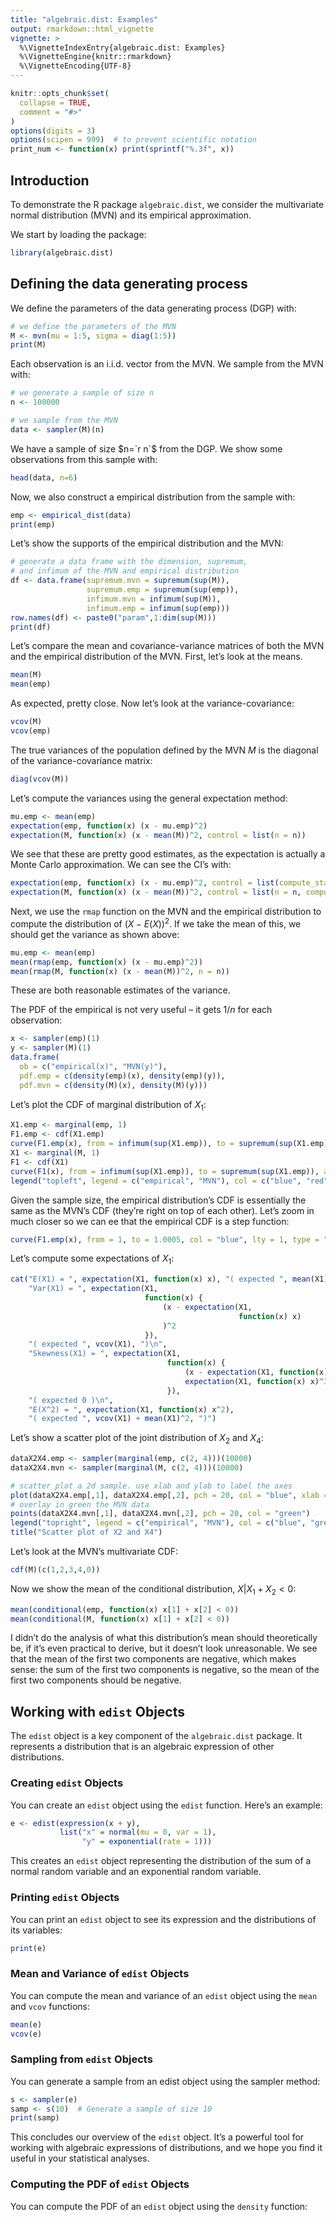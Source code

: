 ```yaml
---
title: "algebraic.dist: Examples"
output: rmarkdown::html_vignette
vignette: >
  %\VignetteIndexEntry{algebraic.dist: Examples}
  %\VignetteEngine{knitr::rmarkdown}
  %\VignetteEncoding{UTF-8}
---
```


```r
knitr::opts_chunk$set(
  collapse = TRUE,
  comment = "#>"
)
options(digits = 3)
options(scipen = 999)  # to prevent scientific notation
print_num <- function(x) print(sprintf("%.3f", x))
```

## Introduction
To demonstrate the R package `algebraic.dist`, we consider 
the multivariate normal distribution (MVN) and its empirical
approximation.

We start by loading the package:
```r
library(algebraic.dist)
```

## Defining the data generating process
We define the parameters of the data generating process (DGP)
with:
```r
# we define the parameters of the MVN
M <- mvn(mu = 1:5, sigma = diag(1:5))
print(M)
```

Each observation is an i.i.d. vector from the MVN.
We sample from the MVN with:
```r
# we generate a sample of size n
n <- 100000

# we sample from the MVN
data <- sampler(M)(n)
```

We have a sample of size $n=`r n`$ from the DGP.
We show some observations from this sample with:
```r
head(data, n=6)
```

Now, we also construct a empirical distribution from the sample with:
```r
emp <- empirical_dist(data)
print(emp)
```

Let's show the supports of the empirical distribution and the MVN:
```r
# generate a data frame with the dimension, supremum,
# and infimum of the MVN and empirical distribution
df <- data.frame(supremum.mvn = supremum(sup(M)),
                 supremum.emp = supremum(sup(emp)),
                 infimum.mvn = infimum(sup(M)),
                 infimum.emp = infimum(sup(emp)))
row.names(df) <- paste0("param",1:dim(sup(M)))
print(df)
```

Let's compare the mean and covariance-variance matrices of both the MVN and the
empirical distribution of the MVN. First, let's look at the means.
```r
mean(M)
mean(emp)
```
As expected, pretty close. Now let's look at the variance-covariance:
```r
vcov(M)
vcov(emp)
```

The true variances of the population defined by the MVN $M$ is the diagonal of the
variance-covariance matrix:
```r
diag(vcov(M))
```

Let's compute the variances using the general expectation method:
```r
mu.emp <- mean(emp)
expectation(emp, function(x) (x - mu.emp)^2)
expectation(M, function(x) (x - mean(M))^2, control = list(n = n))
```

We see that these are pretty good estimates, as the expectation is actually a
Monte Carlo approximation. We can see the CI's with:
```r
expectation(emp, function(x) (x - mu.emp)^2, control = list(compute_stats = TRUE))
expectation(M, function(x) (x - mean(M))^2, control = list(n = n, compute_stats = TRUE))
```

Next, we use the `rmap` function on the MVN and the empirical distribution to compute
the distribution of $(X - E(X))^2$. If we take the mean of this, we should get the
variance as shown above:
```r
mu.emp <- mean(emp)
mean(rmap(emp, function(x) (x - mu.emp)^2))
mean(rmap(M, function(x) (x - mean(M))^2, n = n))
```
These are both reasonable estimates of the variance.

The PDF of the empirical is not very useful -- it gets $1/n$ for each observation:
```r
x <- sampler(emp)(1)
y <- sampler(M)(1)
data.frame(
  ob = c("empirical(x)", "MVN(y)"),
  pdf.emp = c(density(emp)(x), density(emp)(y)),
  pdf.mvn = c(density(M)(x), density(M)(y)))
```

Let's plot the CDF of marginal distribution of $X_1$:
```r
X1.emp <- marginal(emp, 1)
F1.emp <- cdf(X1.emp)
curve(F1.emp(x), from = infimum(sup(X1.emp)), to = supremum(sup(X1.emp)), col = "blue", lty = 1)
X1 <- marginal(M, 1)
F1 <- cdf(X1)
curve(F1(x), from = infimum(sup(X1.emp)), to = supremum(sup(X1.emp)), add = TRUE, col = "red", lty = 2)
legend("topleft", legend = c("empirical", "MVN"), col = c("blue", "red"), lty = c(1, 2))
```

Given the sample size, the empirical distribution's CDF is essentially the same
as the MVN's CDF (they're right on top of each other). Let's zoom in much closer
so we can ee that the empirical CDF is a step function:
```r
curve(F1.emp(x), from = 1, to = 1.0005, col = "blue", lty = 1, type = "s")
```

Let's compute some expectations of $X_1$:
```r
cat("E(X1) = ", expectation(X1, function(x) x), "( expected ", mean(X1), ")\n",
    "Var(X1) = ", expectation(X1,
                              function(x) {
                                  (x - expectation(X1,
                                                   function(x) x)
                                  )^2 
                              }),
    "( expected ", vcov(X1), ")\n",
    "Skewness(X1) = ", expectation(X1,
                                   function(x) {
                                       (x - expectation(X1, function(x) x))^3 / 
                                       expectation(X1, function(x) x)^3 
                                   }),
    "( expected 0 )\n",
    "E(X^2) = ", expectation(X1, function(x) x^2),
    "( expected ", vcov(X1) + mean(X1)^2, ")")
```

Let's show a scatter plot of the joint distribution of $X_2$ and $X_4$:
```r
dataX2X4.emp <- sampler(marginal(emp, c(2, 4)))(10000)
dataX2X4.mvn <- sampler(marginal(M, c(2, 4)))(10000)

# scatter plot a 2d sample. use xlab and ylab to label the axes
plot(dataX2X4.emp[,1], dataX2X4.emp[,2], pch = 20, col = "blue", xlab = "X2", ylab = "X4")
# overlay in green the MVN data
points(dataX2X4.mvn[,1], dataX2X4.mvn[,2], pch = 20, col = "green")
legend("topright", legend = c("empirical", "MVN"), col = c("blue", "green"), pch = c(20, 20))
title("Scatter plot of X2 and X4")
```

Let's look at the MVN's multivariate CDF:
```r
cdf(M)(c(1,2,3,4,0))
```

Now we show the mean of the conditional distribution, $X | X_1 + X_2 < 0$:
```r
mean(conditional(emp, function(x) x[1] + x[2] < 0))
mean(conditional(M, function(x) x[1] + x[2] < 0))
```
I didn't do the analysis of what this distribution's mean should theoretically be,
if it's even practical to derive, but it doesn't look unreasonable. We see that the
mean of the first two components are negative, which makes sense: the sum of the
first two components is negative, so the mean of the first two components should
be negative.




## Working with `edist` Objects

The `edist` object is a key component of the `algebraic.dist` package. It represents a distribution that is an algebraic expression of other distributions.

### Creating `edist` Objects

You can create an `edist` object using the `edist` function. Here's an example:

```r
e <- edist(expression(x + y),
           list("x" = normal(mu = 0, var = 1),
                "y" = exponential(rate = 1)))
```

This creates an `edist` object representing the distribution of the sum of a normal
random variable and an exponential random variable.

### Printing `edist` Objects
You can print an `edist` object to see its expression and the distributions of its
variables:

```r
print(e)
```

### Mean and Variance of `edist` Objects

You can compute the mean and variance of an `edist` object using the
`mean` and `vcov` functions:

```r
mean(e)
vcov(e)
```

### Sampling from `edist` Objects

You can generate a sample from an edist object using the sampler method:
```r
s <- sampler(e)
samp <- s(10)  # Generate a sample of size 10
print(samp)
```

This concludes our overview of the `edist` object. It's a powerful tool
for working with algebraic expressions of distributions, and we hope
you find it useful in your statistical analyses.

### Computing the PDF of `edist` Objects

You can compute the PDF of an `edist` object using the `density` function:


